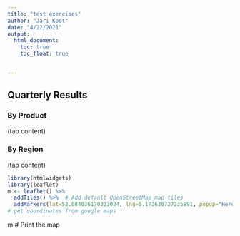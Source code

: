 ```yaml
---
title: "test exercises"
author: "Jari Koot"
date: "4/22/2021"
output:
  html_document:
    toc: true
    toc_float: true


---
```

## Quarterly Results {.tabset}

### By Product

(tab content)

### By Region

(tab content)



```r

library(htmlwidgets)
library(leaflet)
m <- leaflet() %>%
  addTiles() %>%  # Add default OpenStreetMap map tiles
  addMarkers(lat=52.084036170323024, lng=5.173630727235891, popup="Here be HL7!") 
# get coordinates from google maps
```
m  # Print the map







